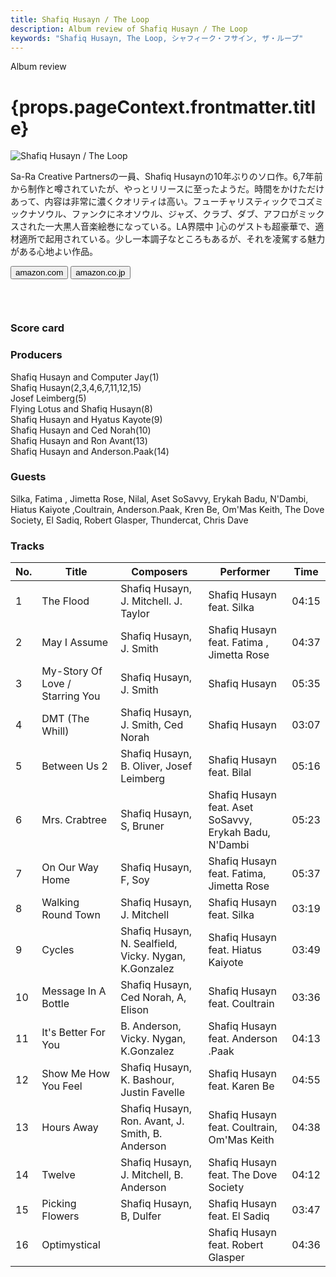 ```yaml
---
title: Shafiq Husayn / The Loop
description: Album review of Shafiq Husayn / The Loop
keywords: "Shafiq Husayn, The Loop, シャフィーク・フサイン, ザ・ループ"
---
```




<p className="largeP">Album review</p>
<h1 className="h1--no--margin">{props.pageContext.frontmatter.title}</h1>

<Row  className="image-card-group">
	<Column colMd={"3"} colLg={"4"} noGutterMdLeft="">
       <ImageCard>

![Shafiq Husayn / The Loop](../../images/cd/shafiqhusayn1L.png)

</ImageCard>
	</Column>
	<Column colMd={"4"} colLg={"8"} noGutterMdLeft="">
	<p>
	Sa-Ra Creative Partnersの一員、Shafiq Husaynの10年ぶりのソロ作。6,7年前から制作と噂されていたが、やっとリリースに至ったようだ。時間をかけただけあって、内容は非常に濃くクオリティは高い。フューチャリスティックでコズミックナソウル、ファンクにネオソウル、ジャズ、クラブ、ダブ、アフロがミックスされた一大黒人音楽絵巻になっている。LA界隈中
	]心のゲストも超豪華で、適材適所で起用されている。少し一本調子なところもあるが、それを凌駕する魅力がある心地よい作品。</p>
	<div>
	  <Button className="button-right-mergin"  href="https://amzn.to/30FzGSW" kind="primary" size="small" renderIcon={ArrowUpRight24}>
      amazon.com
    </Button>
    <Button className="button-right-mergin"  href="https://amzn.to/3cSbXBm" kind="secondary" size="small" renderIcon={ArrowUpRight24}>
      amazon.co.jp
    </Button>
	</div>
	<a style="display:inline-block;overflow:hidden;background:url(https://linkmaker.itunes.apple.com/ja-jp/lockup.svg?releaseDate=2019-03-29&kind=album&bubble=apple_music&style=mono-black) no-repeat;width:180px;height:45px;" href="https://geo.music.apple.com/jp/album/the-loop/1455212208?mt=1&app=music&ls=1&at=11lcug"></a>
	</Column>
</Row>
<Row >
	<Column colMd={"4"} colLg={"4"} noGutterMdLeft="">
<div>
    <h3>Score card</h3>
	<SliderJS1 value="5" />
    <SliderJS2 value="2" />
	<SliderJS3 value="1" />
    <SliderJS4 value="9" />
</div>
</Column>
<Column colMd={"8"} colLg={"8"} noGutterMdLeft="">
<div>
<h3>Producers</h3>
<p>
Shafiq Husayn and Computer Jay(1)
<br/>Shafiq Husayn(2,3,4,6,7,11,12,15)
<br/>Josef Leimberg(5)
<br/>Flying Lotus and Shafiq Husayn(8)
<br/>Shafiq Husayn and Hyatus Kayote(9)
<br/>Shafiq Husayn and Ced Norah(10)
<br/>Shafiq Husayn and Ron Avant(13)
<br/>Shafiq Husayn and Anderson.Paak(14)
</p>
<h3>Guests</h3>
<p>
Silka, Fatima , Jimetta Rose, Nilal, Aset SoSavvy, Erykah Badu, N'Dambi, Hiatus Kaiyote ,Coultrain, Anderson.Paak, Kren Be, Om'Mas Keith, The Dove Society, El Sadiq, Robert Glasper, Thundercat, Chris Dave
</p>
</div>
</Column>
</Row>

<h3>Tracks</h3>

| No. | Title                           | Composers                                             | Performer                                              | Time  |
| --- | ------------------------------- | ----------------------------------------------------- | ------------------------------------------------------ | ----- |
| 1   | The Flood                       | Shafiq Husayn, J. Mitchell. J. Taylor                 | Shafiq Husayn feat. Silka                              | 04:15 |
| 2   | May I Assume                    | Shafiq Husayn, J. Smith                               | Shafiq Husayn feat. Fatima , Jimetta Rose              | 04:37 |
| 3   | My-Story Of Love / Starring You | Shafiq Husayn, J. Smith                               | Shafiq Husayn                                          | 05:35 |
| 4   | DMT (The Whill)                 | Shafiq Husayn, J. Smith, Ced Norah                    | Shafiq Husayn                                          | 03:07 |
| 5   | Between Us 2                    | Shafiq Husayn, B. Oliver, Josef Leimberg              | Shafiq Husayn feat. Bilal                              | 05:16 |
| 6   | Mrs. Crabtree                   | Shafiq Husayn, S, Bruner                              | Shafiq Husayn feat. Aset SoSavvy, Erykah Badu, N'Dambi | 05:23 |
| 7   | On Our Way Home                 | Shafiq Husayn, F, Soy                                 | Shafiq Husayn feat. Fatima, Jimetta Rose               | 05:37 |
| 8   | Walking Round Town              | Shafiq Husayn, J. Mitchell                            | Shafiq Husayn feat. Silka                              | 03:19 |
| 9   | Cycles                          | Shafiq Husayn, N. Sealfield, Vicky. Nygan, K.Gonzalez | Shafiq Husayn feat. Hiatus Kaiyote                     | 03:49 |
| 10  | Message In A Bottle             | Shafiq Husayn, Ced Norah, A, Elison                   | Shafiq Husayn feat. Coultrain                          | 03:36 |
| 11  | It's Better For You             | B. Anderson, Vicky. Nygan, K.Gonzalez                 | Shafiq Husayn feat. Anderson .Paak                     | 04:13 |
| 12  | Show Me How You Feel            | Shafiq Husayn, K. Bashour, Justin Favelle             | Shafiq Husayn feat. Karen Be                           | 04:55 |
| 13  | Hours Away                      | Shafiq Husayn, Ron. Avant, J. Smith, B. Anderson      | Shafiq Husayn feat. Coultrain, Om'Mas Keith            | 04:38 |
| 14  | Twelve                          | Shafiq Husayn, J. Mitchell, B. Anderson               | Shafiq Husayn feat. The Dove Society                   | 04:12 |
| 15  | Picking Flowers                 | Shafiq Husayn, B, Dulfer                              | Shafiq Husayn feat. El Sadiq                           | 03:47 |
| 16  | Optimystical                    |                                                       | Shafiq Husayn feat. Robert Glasper                     | 04:36 |
